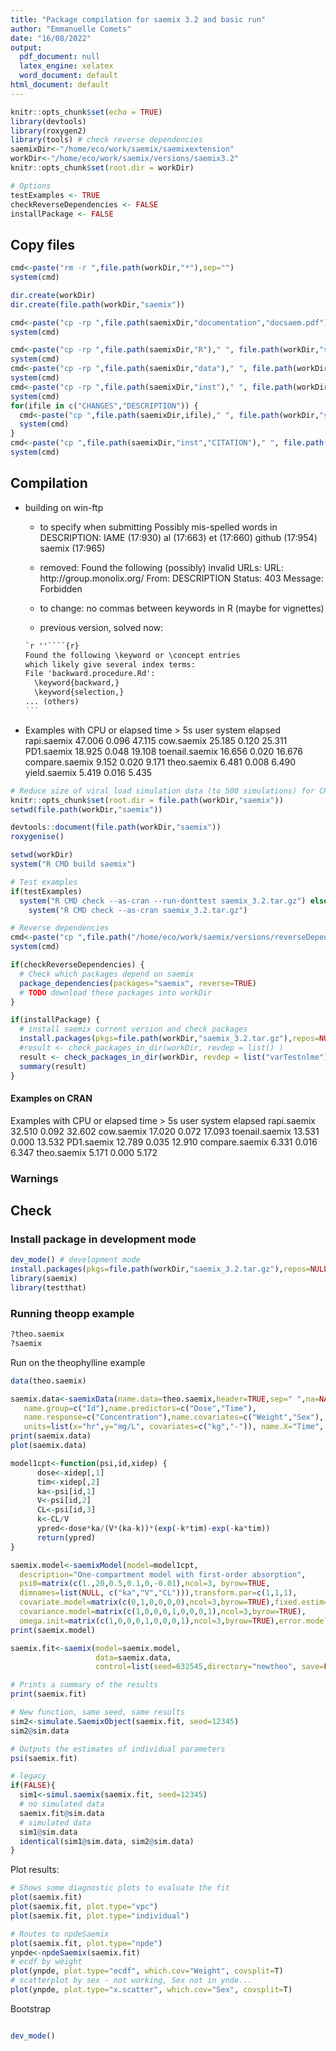 ```yaml
---
title: "Package compilation for saemix 3.2 and basic run"
author: "Emmanuelle Comets"
date: "16/08/2022"
output:
  pdf_document: null
  latex_engine: xelatex
  word_document: default
html_document: default
---
```

  
```r
knitr::opts_chunk$set(echo = TRUE)
library(devtools)
library(roxygen2)
library(tools) # check reverse dependencies
saemixDir<-"/home/eco/work/saemix/saemixextension"
workDir<-"/home/eco/work/saemix/versions/saemix3.2"
knitr::opts_chunk$set(root.dir = workDir)

# Options
testExamples <- TRUE
checkReverseDependencies <- FALSE
installPackage <- FALSE

```

## Copy files

```r
cmd<-paste("rm -r ",file.path(workDir,"*"),sep="")
system(cmd)

dir.create(workDir)
dir.create(file.path(workDir,"saemix"))

cmd<-paste("cp -rp ",file.path(saemixDir,"documentation","docsaem.pdf")," ",file.path(saemixDir,"inst","userguide_saemix3.pdf"),sep="")
system(cmd)

cmd<-paste("cp -rp ",file.path(saemixDir,"R")," ", file.path(workDir,"saemix","/"),sep="")
system(cmd)
cmd<-paste("cp -rp ",file.path(saemixDir,"data")," ", file.path(workDir,"saemix","/"),sep="")
system(cmd)
cmd<-paste("cp -rp ",file.path(saemixDir,"inst")," ", file.path(workDir,"saemix","/"),sep="")
system(cmd)
for(ifile in c("CHANGES","DESCRIPTION")) {
  cmd<-paste("cp ",file.path(saemixDir,ifile)," ", file.path(workDir,"saemix"),sep="")
  system(cmd)
}
cmd<-paste("cp ",file.path(saemixDir,"inst","CITATION")," ", file.path(workDir,"saemix","inst"),sep="")
system(cmd)

```

## Compilation

- building on win-ftp
  - to specify when submitting
Possibly mis-spelled words in DESCRIPTION:
  IAME (17:930)
  al (17:663)
  et (17:660)
  github (17:954)
  saemix (17:965)

  - removed:
Found the following (possibly) invalid URLs:
  URL: http://group.monolix.org/
    From: DESCRIPTION
    Status: 403
    Message: Forbidden

  - to change: no commas between keywords in R (maybe for vignettes)
  - previous version, solved now:
````markdown
`r ''````{r}
Found the following \keyword or \concept entries
which likely give several index terms:
  File 'backward.procedure.Rd':
    \keyword{backward,}
    \keyword{selection,}
... (others)
```
````

- Examples with CPU or elapsed time > 5s
                 user system elapsed
rapi.saemix    47.006  0.096  47.115
cow.saemix     25.185  0.120  25.311
PD1.saemix     18.925  0.048  19.108
toenail.saemix 16.656  0.020  16.676
compare.saemix  9.152  0.020   9.171
theo.saemix     6.481  0.008   6.490
yield.saemix    5.419  0.016   5.435


```r
# Reduce size of viral load simulation data (to 500 simulations) for CRAN
knitr::opts_chunk$set(root.dir = file.path(workDir,"saemix"))
setwd(file.path(workDir,"saemix"))

devtools::document(file.path(workDir,"saemix"))
roxygenise()
```
```r
setwd(workDir)
system("R CMD build saemix")

# Test examples
if(testExamples) 
  system("R CMD check --as-cran --run-donttest saemix_3.2.tar.gz") else 
    system("R CMD check --as-cran saemix_3.2.tar.gz")

# Reverse dependencies
cmd<-paste("cp ",file.path("/home/eco/work/saemix/versions/reverseDependencies/varTestnlme_1.3.0.tar.gz")," ", file.path(workDir),sep="")
system(cmd)

if(checkReverseDependencies) {
  # Check which packages depend on saemix
  package_dependencies(packages="saemix", reverse=TRUE)
  # TODO download these packages into workDir
}

if(installPackage) {  
  # install saemix current version and check packages
  install.packages(pkgs=file.path(workDir,"saemix_3.2.tar.gz"),repos=NULL)
  #result <- check_packages_in_dir(workDir, revdep = list() )
  result <- check_packages_in_dir(workDir, revdep = list("varTestnlme") )
  summary(result)
}
```


#### Examples on CRAN

Examples with CPU or elapsed time > 5s
                 user system elapsed
rapi.saemix    32.510  0.092  32.602
cow.saemix     17.020  0.072  17.093
toenail.saemix 13.531  0.000  13.532
PD1.saemix     12.789  0.035  12.910
compare.saemix  6.331  0.016   6.347
theo.saemix     5.171  0.000   5.172

### Warnings

## Check

### Install package in development mode
  
```r
dev_mode() # development mode
install.packages(pkgs=file.path(workDir,"saemix_3.2.tar.gz"),repos=NULL)
library(saemix)
library(testthat)
```

### Running theopp example

```r
?theo.saemix
?saemix
```

Run on the theophylline example

```r
data(theo.saemix)

saemix.data<-saemixData(name.data=theo.saemix,header=TRUE,sep=" ",na=NA,
   name.group=c("Id"),name.predictors=c("Dose","Time"),
   name.response=c("Concentration"),name.covariates=c("Weight","Sex"),
   units=list(x="hr",y="mg/L", covariates=c("kg","-")), name.X="Time", verbose=FALSE)
print(saemix.data)
plot(saemix.data)

model1cpt<-function(psi,id,xidep) { 
	  dose<-xidep[,1]
	  tim<-xidep[,2]  
	  ka<-psi[id,1]
	  V<-psi[id,2]
	  CL<-psi[id,3]
	  k<-CL/V
	  ypred<-dose*ka/(V*(ka-k))*(exp(-k*tim)-exp(-ka*tim))
	  return(ypred)
}

saemix.model<-saemixModel(model=model1cpt,
  description="One-compartment model with first-order absorption", 
  psi0=matrix(c(1.,20,0.5,0.1,0,-0.01),ncol=3, byrow=TRUE,
  dimnames=list(NULL, c("ka","V","CL"))),transform.par=c(1,1,1),
  covariate.model=matrix(c(0,1,0,0,0,0),ncol=3,byrow=TRUE),fixed.estim=c(1,1,1),
  covariance.model=matrix(c(1,0,0,0,1,0,0,0,1),ncol=3,byrow=TRUE),
  omega.init=matrix(c(1,0,0,0,1,0,0,0,1),ncol=3,byrow=TRUE),error.model="constant", verbose=FALSE)
print(saemix.model)

saemix.fit<-saemix(model=saemix.model,
                   data=saemix.data,
                   control=list(seed=632545,directory="newtheo", save=FALSE,save.graphs=FALSE, warnings=FALSE))

# Prints a summary of the results
print(saemix.fit)

# New function, same seed, same results
sim2<-simulate.SaemixObject(saemix.fit, seed=12345)
sim2@sim.data

# Outputs the estimates of individual parameters
psi(saemix.fit)

# legacy
if(FALSE){
  sim1<-simul.saemix(saemix.fit, seed=12345)
  # no simulated data
  saemix.fit@sim.data
  # simulated data
  sim1@sim.data
  identical(sim1@sim.data, sim2@sim.data)
}
```

Plot results:

```r
# Shows some diagnostic plots to evaluate the fit
plot(saemix.fit)
plot(saemix.fit, plot.type="vpc")
plot(saemix.fit, plot.type="individual")

# Routes to npdeSaemix
plot(saemix.fit, plot.type="npde")
ynpde<-npdeSaemix(saemix.fit)
# ecdf by weight
plot(ynpde, plot.type="ecdf", which.cov="Weight", covsplit=T)
# scatterplot by sex - not working, Sex not in ynde...
plot(ynpde, plot.type="x.scatter", which.cov="Sex", covsplit=T)

```

Bootstrap

```r

```


```r
dev_mode()
```

